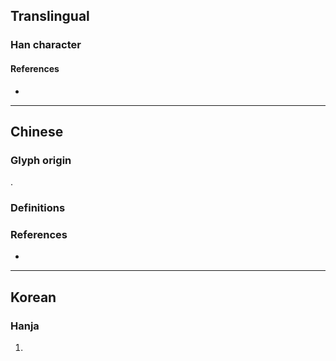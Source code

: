{{character info}}
==Translingual==

===Han character===
{{Han char|rn=96|rad=玉|as=12|sn=16|four=|canj=MGLMC|ids=⿰𤣩貴}}

====References====
* {{Han ref|kx=0742.080|dkj=21244|dj=1151.210|hdz=21137.130|uh=749D|ud=29853}}

----

==Chinese==

===Glyph origin===
{{Han compound|玉|alt1=𤣩|貴|ls=psc|c1=s|t1=jade|c2=p}}.

===Definitions===
{{zh-see|瑰}}

===References===
* {{R:twedu|A02597-003}}

----

==Korean==

===Hanja===
{{ko-hanja|hangeul=괴|eumhun=|rv=goe|mr=koe|y=koy}}

# {{rfdef|ko|sort=玉12}}